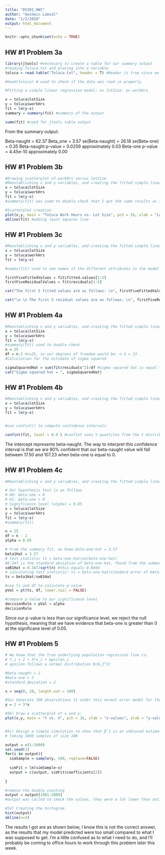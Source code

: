 ```yaml
---
title: "DS301_HW1"
author: "Aashwin Lamsal"
date: "2/2/2020"
output: html_document
---
```


```r
knitr::opts_chunk$set(echo = TRUE)
```

## HW #1 Problem 3a
```r
library(jtools) #necessary to create a table for our summary output
#reading Toluca.txt and placing into a variable
toluca = read.table("Toluca.txt", header = T) #Header is true since we have a header in our dataset

#head(toluca) # used to check if the data was read in properly

#Fitting a simple linear regression model: x= lotSize, y= workHrs

x = toluca$lotSize
y = toluca$workHrs
fit = lm(y~x)
summary = summary(fit) #summary of the output

summ(fit) #used for jtools table output

```
From the summary output:

Beta-naught = 62.37
Beta_one = 3.57
se(Beta-naught) = 26.18
se(Beta-one) = 0.35
Beta-naught p-value = 0.0259 approximately 0.03
Beta-one p-value = 4.45e-10 approximately 0.00

## HW #1 Problem 3b

```r
#Drawing scatterplot of workHrs versus lotSize
#Reestablishing x and y variables, and creating the fitted simple linear regression model
x = toluca$lotSize
y = toluca$workHrs
fit = lm(y~x)
#summary(fit) was used to double check that I got the same results as 3a

#Scatterplot creation
plot(x,y, main = "Toluca Work Hours vs. Lot Size", pch = 16, xlab = "Lot Size", ylab = "Work Hours")
abline(fit) #adding least squares line

```

## HW #1 Problem 3c
```r
#Reestablishing x and y variables, and creating the fitted simple linear regression model
x = toluca$lotSize
y = toluca$workHrs
fit = lm(y~x)

#names(fit) used to see names of the different attributes in the model

firstFiveFittedValues = fit$fitted.values[1:5]
firstFiveResidualValues = fit$residuals[1:5]

cat("The first 5 fitted values are as follows: \n", firstFiveFittedValues)

cat("\n \n The first 5 residual values are as follows: \n", firstFiveResidualValues)


```
## HW #1 Problem 4a

```r
#Reestablishing x and y variables, and creating the fitted simple linear regression model
x = toluca$lotSize
y = toluca$workHrs
fit = lm(y~x)
#summary(fit) used to double check
n = 25
df = n-2 #n=25, so our degrees of freedom would be: n-2 = 23
#Calculation for the estimate of sigma squared

sigmaSquaredHat = sum(fit$residuals^2)/df #sigma squared hat is equal to the summation of residual errors squared divided by n-2, which in our case is the df
cat("Sigma squared hat = ", sigmaSquaredHat)

```

## HW #1 Problem 4b
```r
#Reestablishing x and y variables, and creating the fitted simple linear regression model
x = toluca$lotSize
y = toluca$workHrs
fit = lm(y~x)


#use confint() to compute confidence intervals

confint(fit, level = 0.9 ) #confint uses t-quantiles from the t-distribution, confint.default uses the normal distribution/quantiles

```
The intercept represents beta-naught. The way to interpret this confidence interval is that we are 90% confident that our beta-naught value will fall between 17.50 and 107.23 when beta-one is equal to 0.

## HW #1 Problem 4c
```r
#Reestablishing x and y variables, and creating the fitted simple linear regression model

# Our hypothesis test is as follows
# H0: beta-one = 0
# H1: beta-one > 0
# Significance level (alpha) = 0.05
x = toluca$lotSize
y = toluca$workHrs
fit = lm(y~x)
#summary(fit) 

n = 25
df = n - 2
alpha = 0.05

# From the summary fit, we know beta-one-hat = 3.57
beta1Hat = 3.57
# test statistic ts = beta-one-hat/se(beta-one-hat)
#0.347 is the standard deviation of beta-one-hat, found from the summary output of our fit, which I used to calculate the standard error of beta-one-hat
seB1Hat = 0.347/sqrt(n) #this equals 0.0694
# calculating test statistic: ts = beta-one-hat/standard error of beta-one-hat
ts = beta1Hat/seB1Hat

#use ts and df to calculate p-value
pVal = pt(ts, df, lower.tail = FALSE)

#compare p-Value to our significance level
decisionRule = pVal < alpha
decisionRule
```
Since our p-value is less than our significance level, we reject the null hypothesis, meaning that we have evidence that beta-one is greater than 0 at the significane level of 0.05.

## HW #1 Problem 5
```r
# We know that the true underlying population regression line is:
# Y_i = 2 + 3*x_i + epsilon_i
# epsilon follows a normal distribution N(0,2^2)

#beta-naught = 2
#beta-one = 3
#standard deviation = 2

x = seq(0, 10, length.out = 100)

#5a) Generate 100 observations Yi under this normal error model for the for the X values from above:
y = 2 + 3*x

#5b) Draw a scatterplot of x and y:
plot(x,y, main = "Y vs. X", pch = 16, xlab = "x-values", ylab = "y-values")


#5c) Design a simple simulation to show that βˆ1 is an unbiased estimator of β1
# Taking 1000 samples of size 100

output = c(1:1000)
set.seed(1)
for(i in output){
  simSample = sample(y, 100, replace=FALSE)
 
  simFit = lm(simSample~x)
  output = c(output, simFit$coefficients[2])
  
}

#remove the double counting
output = output[1001:2000]
#output was called to check the values, they were a lot lower than anticipated and I can't seem to get them to the range they should be at

#5d) Creating the histogram
hist(output)
abline(v=3)

```
The results I got are as shown below, I know this is not the correct answer, as the results that my model predicted were too small compared to what I was supposed to get. I'm a little confused as to what I need to do, and I'll probably be coming to office hours to work through this problem later this week.






